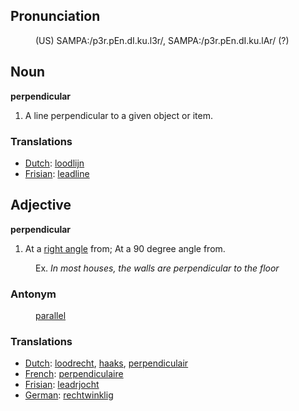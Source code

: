==Pronunciation==
:(US) SAMPA:/p3r.pEn.dI.ku.l3r/, SAMPA:/p3r.pEn.dI.ku.lAr/ (?)

==Noun==
'''perpendicular'''
# A line perpendicular to a given object or item.

===Translations===
*[[Dutch]]: [[loodlijn]]
*[[Frisian]]: [[leadline]]

==Adjective==
'''perpendicular'''
# At a [[right angle]] from;  At a 90 degree angle from.
: Ex. ''In most houses, the walls are perpendicular to the floor''

===Antonym===
: [[parallel]]

===Translations===
*[[Dutch]]: [[loodrecht]], [[haaks]], [[perpendiculair]]
*[[French]]: [[perpendiculaire]]
*[[Frisian]]: [[leadrjocht]]
*[[German]]: [[rechtwinklig]]
